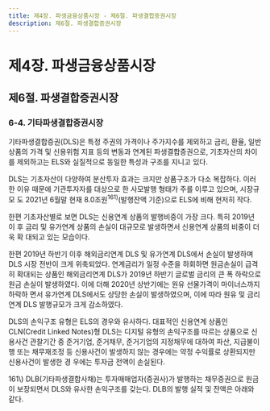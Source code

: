 ```yaml
---
title: 제4장. 파생금융상품시장 - 제6절. 파생결합증권시장
description: 제6절. 파생결합증권시장
---
```


# 제4장. 파생금융상품시장

## 제6절. 파생결합증권시장

### 6-4. 기타파생결합증권시장

기타파생결합증권(DLS)은 특정 주권의 가격이나 주가지수를 제외하고 금리, 환율, 일반
상품의 가격 및 신용위험 지표 등의 변동과 연계된 파생결합증권으로, 기초자산의 차이를
제외하고는 ELS와 실질적으로 동일한 특성과 구조를 지니고 있다.

DLS는 기초자산이 다양하여 분산투자 효과는 크지만 상품구조가 다소 복잡하다. 이러
한 이유 때문에 기관투자자를 대상으로 한 사모발행 형태가 주를 이루고 있으며, 시장규모
도 2021년 6월말 현재 8.0조원$^{161)}$(발행잔액 기준)으로 ELS에 비해 현저히 작다.

한편 기초자산별로 보면 DLS는 신용연계 상품의 발행비중이 가장 크다. 특히 2019년 이
후 금리 및 유가연계 상품의 손실이 대규모로 발생하면서 신용연계 상품의 비중이 더욱 확
대되고 있는 모습이다.

<GCenterImg src ="/fm/t4-60.png" caption="표4-60. 증권사의 DLS 발행현황"/>


<GCenterImg src ="/fm/4-37.png" caption="그림4-37. 발행 형태 및 기초자산별 DLS 발행현황"/>

한편 2019년 하반기 이후 해외금리연계 DLS 및 유가연계 DLS에서 손실이 발생하며
DLS 시장 전반이 크게 위축되었다. 연계금리가 일정 수준을 하회하면 원금손실이 급격히
확대되는 상품인 해외금리연계 DLS가 2019년 하반기 글로벌 금리의 큰 폭 하락으로 원금
손실이 발생하였다. 이에 더해 2020년 상반기에는 원유 선물가격이 마이너스까지 하락하
면서 유가연계 DLS에서도 상당한 손실이 발생하였으며, 이에 따라 원유 및 금리 연계 DLS
발행규모가 크게 감소하였다.

<GCenterImg src ="/fm/4-38.png" caption="그림4-38. DLS 손실발생"/>

DLS의 손익구조 유형은 ELS의 경우와 유사하다. 대표적인 신용연계 상품인 CLN(Credit
Linked Notes)형 DLS는 디지털 유형의 손익구조를 따르는 상품으로 신용사건 관찰기간
중 준거기업, 준거채무, 준거기업의 지정채무에 대하여 파산, 지급불이행 또는 채무재조정
등 신용사건이 발생하지 않는 경우에는 약정 수익률로 상환되지만 신용사건이 발생한 경
우에는 투자금 전액이 손실된다.

<GCenterImg src ="/fm/4-39.png" caption="그림4-39. CLN형 DLS 손익구조 예시"/>

<GComment>
161\) DLB(기타파생결합사채)는 투자매매업자(증권사)가 발행하는 채무증권으로 원금이 보장되면서 DLS와 유사한 손익구조를 갖는다.
DLB의 발행 실적 및 잔액은 아래와 같다. 
<GCenterImg src ="/fm/161).png" />
</GComment>

